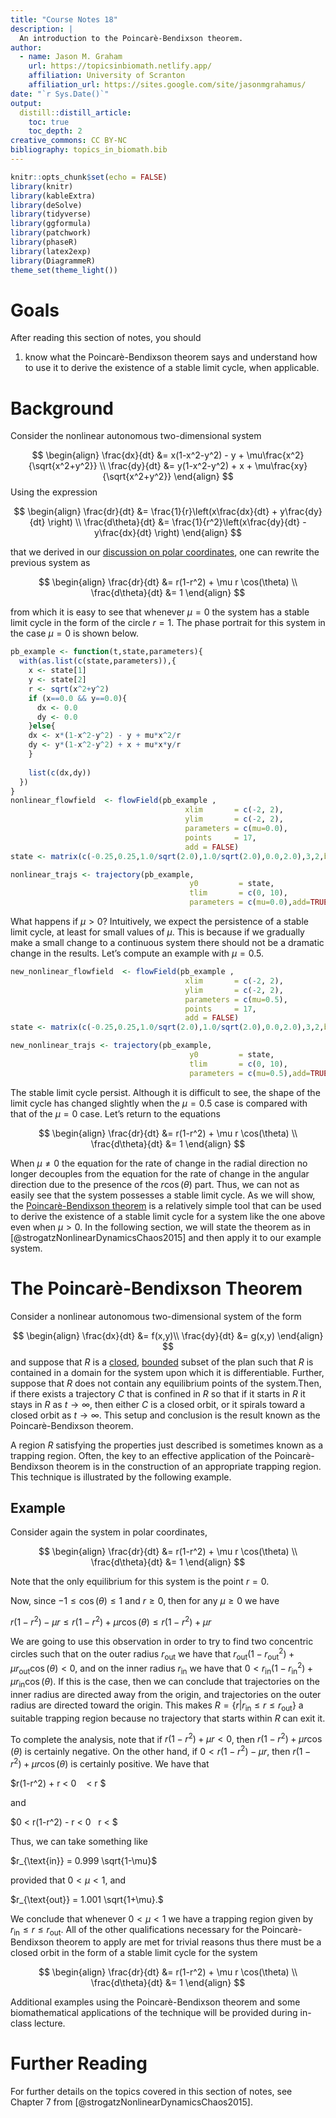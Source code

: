 ```yaml
---
title: "Course Notes 18"
description: |
  An introduction to the Poincarè-Bendixson theorem. 
author:
  - name: Jason M. Graham 
    url: https://topicsinbiomath.netlify.app/
    affiliation: University of Scranton 
    affiliation_url: https://sites.google.com/site/jasonmgrahamus/
date: "`r Sys.Date()`"
output: 
  distill::distill_article:
    toc: true
    toc_depth: 2
creative_commons: CC BY-NC
bibliography: topics_in_biomath.bib
---
```


```r
knitr::opts_chunk$set(echo = FALSE)
library(knitr)
library(kableExtra)
library(deSolve)
library(tidyverse)
library(ggformula)
library(patchwork)
library(phaseR)
library(latex2exp)
library(DiagrammeR)
theme_set(theme_light())
```


# Goals

After reading this section of notes, you should

1) know what the Poincarè-Bendixson theorem says and understand how to use it to derive the existence of a stable limit cycle, when applicable.  


# Background

Consider the nonlinear autonomous two-dimensional system

$$
\begin{align}
\frac{dx}{dt} &= x(1-x^2-y^2) - y + \mu\frac{x^2}{\sqrt{x^2+y^2}} \\
\frac{dy}{dt} &= y(1-x^2-y^2) + x + \mu\frac{xy}{\sqrt{x^2+y^2}}
\end{align}
$$
Using the expression

$$
\begin{align}
\frac{dr}{dt} &= \frac{1}{r}\left(x\frac{dx}{dt} + y\frac{dy}{dt} \right) \\
\frac{d\theta}{dt} &= \frac{1}{r^2}\left(x\frac{dy}{dt} - y\frac{dx}{dt} \right)
\end{align}
$$

that we derived in our [discussion on polar coordinates](https://topicsinbiomath.netlify.app/notes016.html#polar-coordinates), one can rewrite the previous system as

$$
\begin{align}
\frac{dr}{dt} &= r(1-r^2) + \mu r \cos(\theta) \\
\frac{d\theta}{dt} &= 1
\end{align}
$$

from which it is easy to see that whenever $\mu=0$ the system has a stable limit cycle in the form of the circle $r=1$. The phase portrait for this system in the case $\mu=0$ is shown below.

```r
pb_example <- function(t,state,parameters){
  with(as.list(c(state,parameters)),{
    x <- state[1]
    y <- state[2]
    r <- sqrt(x^2+y^2)
    if (x==0.0 && y==0.0){
      dx <- 0.0
      dy <- 0.0
    }else{
    dx <- x*(1-x^2-y^2) - y + mu*x^2/r
    dy <- y*(1-x^2-y^2) + x + mu*x*y/r
    }
    
    list(c(dx,dy))
  })
}
nonlinear_flowfield  <- flowField(pb_example ,
                                       xlim       = c(-2, 2),
                                       ylim       = c(-2, 2),
                                       parameters = c(mu=0.0),
                                       points     = 17,
                                       add = FALSE)
state <- matrix(c(-0.25,0.25,1.0/sqrt(2.0),1.0/sqrt(2.0),0.0,2.0),3,2,byrow = TRUE)

nonlinear_trajs <- trajectory(pb_example,
                                        y0         = state,
                                        tlim       = c(0, 10),
                                        parameters = c(mu=0.0),add=TRUE)
```

What  happens if $\mu > 0$? Intuitively, we expect the persistence of a stable limit cycle, at least for small values of $\mu$. This is because if we gradually make a small change to a continuous system there should not be a dramatic change in the results. Let's compute an example with $\mu = 0.5$.

```r
new_nonlinear_flowfield  <- flowField(pb_example ,
                                       xlim       = c(-2, 2),
                                       ylim       = c(-2, 2),
                                       parameters = c(mu=0.5),
                                       points     = 17,
                                       add = FALSE)
state <- matrix(c(-0.25,0.25,1.0/sqrt(2.0),1.0/sqrt(2.0),0.0,2.0),3,2,byrow = TRUE)

new_nonlinear_trajs <- trajectory(pb_example,
                                        y0         = state,
                                        tlim       = c(0, 10),
                                        parameters = c(mu=0.5),add=TRUE)
```

The stable limit cycle persist. Although it is difficult to see, the shape of the limit cycle has changed slightly when the $\mu = 0.5$ case is compared with that of the $\mu = 0$ case. Let's return to the equations

$$
\begin{align}
\frac{dr}{dt} &= r(1-r^2) + \mu r \cos(\theta) \\
\frac{d\theta}{dt} &= 1
\end{align}
$$


When $\mu \neq 0$ the equation for the rate of change in the radial direction no longer decouples from the equation for the rate of change in the angular direction due to the presence of the $r\cos(\theta)$ part. Thus, we can not as easily see that the system possesses a stable limit cycle. As we will show, the  [Poincarè-Bendixson theorem](https://en.wikipedia.org/wiki/Poincar%C3%A9%E2%80%93Bendixson_theorem) is a relatively simple tool that can be used to derive the existence  of a stable limit cycle for a system like the one above even when $\mu > 0$. In the following section, we will state the theorem as in [@strogatzNonlinearDynamicsChaos2015] and then apply it to our example system. 

# The Poincarè-Bendixson Theorem

Consider a nonlinear autonomous two-dimensional system of the form

$$
\begin{align}
\frac{dx}{dt} &=  f(x,y)\\
\frac{dy}{dt} &=  g(x,y)
\end{align}
$$
and suppose that $R$ is a [closed](https://en.wikipedia.org/wiki/Closed_set), [bounded](https://en.wikipedia.org/wiki/Bounded_set) subset of the plan such that $R$ is contained in a domain for the system upon which it is differentiable. Further, suppose that $R$ does not contain any equilibrium points of the system.Then, if there exists a trajectory $C$ that is confined in $R$ so that if it starts in $R$ it stays in $R$ as $t\rightarrow \infty$, then either $C$ is a closed orbit, or it spirals toward a closed orbit as  $t\rightarrow \infty$. This setup and conclusion is the result known as the Poincarè-Bendixson theorem. 

A region $R$ satisfying the properties just described is sometimes known as a trapping region. Often, the key to an effective application of the Poincarè-Bendixson theorem is in the construction of an appropriate trapping region. This technique is illustrated by the following example. 

## Example

Consider again the system in polar coordinates,

$$
\begin{align}
\frac{dr}{dt} &= r(1-r^2) + \mu r \cos(\theta) \\
\frac{d\theta}{dt} &= 1
\end{align}
$$

Note that the only equilibrium for this system is the point $r=0$. 

Now, since $-1 \leq \cos(\theta) \leq 1$ and $r\geq 0$, then for any $\mu \geq 0$ we have

$r(1-r^2) - \mu r \leq r(1-r^2) + \mu r \cos(\theta) \leq r(1-r^2) + \mu r$

We are going to use this observation in order to try to find two concentric circles such that on the outer radius $r_{\text{out}}$ we have that $r_{\text{out}}(1-r_{\text{out}}^2) + \mu r_{\text{out}} \cos(\theta) < 0$, and on the inner radius $r_{\text{in}}$ we have that $0 < r_{\text{in}}(1-r_{\text{in}}^2) + \mu r_{\text{in}} \cos(\theta)$. If this is the case, then we can conclude that trajectories on the inner radius are directed away from the origin, and trajectories on the outer radius are directed toward the origin. This makes $R = \{r| r_{\text{in}} \leq r \leq r_{\text{out}}\}$ a suitable trapping region because no trajectory that starts within $R$ can exit it. 

To complete the analysis, note that if $r(1-r^2) + \mu r < 0$, then $r(1-r^2) + \mu r \cos(\theta)$ is certainly negative. On the other hand, if $0 < r(1-r^2) - \mu r$, then $r(1-r^2) + \mu r \cos(\theta)$ is certainly positive. We have that

$r(1-r^2) + \mu r < 0 \ \text{whenever}\ \sqrt{1+\mu} < r $

and 

$0 < r(1-r^2) - \mu r < 0 \ \text{whenever}\ r < \sqrt{1-\mu} $

Thus, we can take something like

$r_{\text{in}} = 0.999 \sqrt{1-\mu}$

provided that $0 < \mu < 1$, and

$r_{\text{out}} = 1.001 \sqrt{1+\mu}.$

We conclude that whenever $0 < \mu < 1$ we have a trapping region given by $r_{\text{in}} \leq r \leq r_{\text{out}}$. All of the other qualifications necessary for the Poincarè-Bendixson theorem to apply are met for trivial reasons thus there must be a closed orbit in the form of a stable limit cycle for the system

$$
\begin{align}
\frac{dr}{dt} &= r(1-r^2) + \mu r \cos(\theta) \\
\frac{d\theta}{dt} &= 1
\end{align}
$$

Additional examples using the Poincarè-Bendixson theorem and some biomathematical applications of the technique will be provided during in-class lecture. 

# Further Reading 

For further details on the topics covered in this section of notes, see Chapter 7 from [@strogatzNonlinearDynamicsChaos2015]. 

